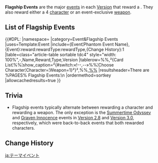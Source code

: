 {{Terminology Infobox
|image = 
|type  = Event Types
}}
'''Flagship Events''' are the major [[events]] in each [[Version]] that reward a {{Item|Crown of Insight}}. They also reward either a 4{{Star}} [[character]] or an event-exclusive [[weapon]].

==List of Flagship Events==
{{See also|Category:Flagship Events}}
{{#DPL:
|namespace=
|category=Event&Flagship Events
|uses=Template:Event
|include={Event¦Phantom Event Name},{Event}:reward:rewardType:rewardType,{Change History}:1
|table=class="article-table sortable tdc4" style="width: 100%",-,Name,Reward,Type,Version
|tablerow=%%,²{Card List¦%%¦show_caption=²{#switch:«!--,--»%%¦Choose Character¦Character=¦Weapon=1}²}²,%%,[[%%]]
|resultsheader=There are %PAGES% Flagship Events:\n
|ordermethod=sortkey
|allowcachedresults=true
}}

==Trivia==
* Flagship events typically alternate between rewarding a character and rewarding a weapon. The only exception is the [[Summertime Odyssey]] and [[Graven Innocence]] events in [[Version 2.8]] and [[Version 3.0]], respectively, which were back-to-back events that both rewarded characters.

==Change History==
{{Change History|1.1}}

[[ja:テーマイベント]]